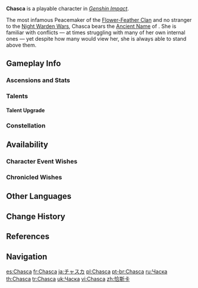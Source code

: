 {{CharacterTabs}}
{{Character Infobox
|image            = <gallery>
Chasca Card.png|Card
Character Chasca Full Wish.png|Wish
Character Chasca Game.png|In-Game
</gallery>

<!--Playable Character Information-->
|type             = Playable
|element          = Anemo
|weapon           = Bow
|quality          = 5

<!--Character Information-->
|name             = Chasca
|birthday         = December 10th
|constellation    = Vultur Gryphus
|region           = Natlan
|affiliation      = Flower-Feather Clan
|affiliationLabel = Tlalocan
|dish             = Moment of Respite
|namecard         = Chasca: Fully Loaded
|obtain           = * [[Piercing Shot's Crimson Wake|Event Wish &mdash; Piercing Shot's Crimson Wake]]
|obtainType       = Event-Exclusive
|event_name       = Piercing Shot's Crimson Wake
|releaseDate      = 2024-11-20 11:00:00 GMT+8

<!--Family-->
|father           = Cusco
|fatherNote       = adoptive
|fatherRef        = <ref>Web Event [[The Meaning of Flight]]</ref>
|mother           = Unnamed
|motherNote       = adoptive
|motherRef        = <ref>{{Ref/Quest|Time for the Showdown}}</ref>
|mother2          = Chimpu
|motherNote2      = adoptive [[Qucusaurus]]
|motherRef2       = <ref name="Guns">{{Ref/Quest|Guns and Wings}}</ref>
|sibling          = Chuychu
|siblingNote      = adoptive younger sister, deceased
|sibling2         = Coya
|siblingNote2     = adoptive Qucusaurus sister
|siblingRef2      = <ref name="Guns"/>
|relative         = Chime
|relativeNote     = Qucusaurus niece
|relativeRef      = <ref name="Guns"/>

<!--Titles-->
|title            = Skyborne Arbiter
|title2           = Peacemaker of the Tlalocan

<!--Voice Actors-->
|voiceEN          = [[imdb:nm12129007|Lauren Amante]]<ref name="A Name Forged in Flames desc">YouTube: [https://youtu.be/O2ATH__rtQo Ignition Teaser: A Name Forged in Flames] (Video Description)</ref>
|voiceCN          = [https://zh.moegirl.org.cn/张若瑜 Zhang Ruoyu ({{zh|张若瑜}})]<ref name="A Name Forged in Flames ZH desc">Bilibili: [https://www.bilibili.com/video/BV1RZ421K7CT/ {{zh|《原神》引燃PV——「以燔燎铸名」}}] (Video Description)</ref>
|voiceJP          = {{w|Yūko Kaida|Kaida Yuuko ({{ja|甲斐田 裕子}})}}<ref name="Citlali-Xilonen-Iansan-Chasca KR JP VA">Twitter: [https://x.com/genshinimpactkr/status/1811614380863500580 KR & JP VA Announcement]</ref>
|voiceKR          = [https://en.namu.wiki/w/수현(성우) Su-hyeon ({{ko|수현}})]<ref name="Citlali-Xilonen-Iansan-Chasca KR JP VA"/>
}}
'''Chasca''' is a playable {{Anemo}} character in ''[[Genshin Impact]]''.

The most infamous Peacemaker of the [[Flower-Feather Clan]] and no stranger to the [[Night Warden Wars]], Chasca bears the [[Ancient Name]] of {{Ancient Name|VK|'''Vuka'''|bearer=1}}. She is familiar with conflicts &mdash; at times struggling with many of her own internal ones &mdash; yet despite how many would view her, she is always able to stand above them.

==Gameplay Info==
===Ascensions and Stats===
{{Character Ascensions and Stats}}

===Talents===
{{Talent Table}}

====Talent Upgrade====
{{Talent Upgrade}}

===Constellation===
{{Constellation Table}}

==Availability==
===Character Event Wishes===
{{Featured}}

===Chronicled Wishes===
{{Featured|chronicled=1}}

==Other Languages==
{{Other Languages
|default_hidden = 1
|en       = Chasca
|zhs      = 恰斯卡
|zhs_rm   = Qiàsīkǎ
|zht      = 恰斯卡
|zht_rm   = Qiàsīkǎ
|ja       = チャスカ
|ja_rm    = Chasuka
|ko       = 차스카
|es       = Chasca
|fr       = Chasca
|ru       = Часка
|th       = Chasca
|vi       = Chasca
|de       = Chasca
|id       = Chasca
|pt       = Chasca
|tr       = Chasca
|it       = Chasca
}}

==Change History==
{{Change History|5.2|introduced=5.0}}

==References==
{{Reflist|2}}

==Navigation==
{{Character Navbox}}

[[es:Chasca]]
[[fr:Chasca]]
[[ja:チャスカ]]
[[pl:Chasca]]
[[pt-br:Chasca]]
[[ru:Часка]]
[[th:Chasca]]
[[tr:Chasca]]
[[uk:Часка]]
[[vi:Chasca]]
[[zh:恰斯卡]]